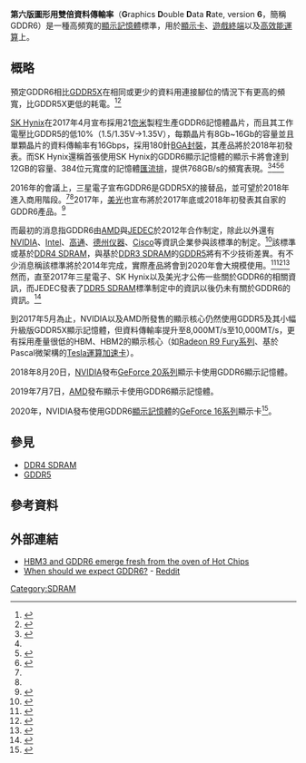 {{noteTA
|G1=IT
|G2=Unit
}}
{{記憶體類型}}
'''第六版圖形用雙倍資料傳輸率'''（'''G'''raphics '''D'''ouble '''D'''ata '''R'''ate, version '''6'''，簡稱GDDR6）是一種高頻寬的[[顯示記憶體|顯示記憶體]]標準，用於[[顯示卡|顯示卡]]、[[電視遊樂器|遊戲終端]]以及[[高效能運算|高效能運算]]上。

== 概略 ==
預定GDDR6相比[[GDDR5#GDDR5X|GDDR5X]]在相同或更少的資料用連接腳位的情況下有更高的頻寬，比GDDR5X更低的耗電。<ref name='ars_hbm3'>{{cite news|last1=Walton|first1=Mark|title=HBM3: Cheaper, up to 64GB on-package, and terabytes-per-second bandwidth|url=https://arstechnica.com/gadgets/2016/08/hbm3-details-price-bandwidth/|accessdate=3 February 2017|publisher=Ars Technica|date=23 August 2016|archive-date=2017-02-02|archive-url=https://web.archive.org/web/20170202115459/https://arstechnica.com/gadgets/2016/08/hbm3-details-price-bandwidth/|dead-url=no}}</ref><ref name='tr_hbm3'>{{cite news|last1=Ferriera|first1=Bruno|title=HBM3 and GDDR6 emerge fresh from the oven of Hot Chips|url=https://techreport.com/news/30559/hbm3-and-gddr6-emerge-fresh-from-the-oven-of-hot-chips|accessdate=3 February 2017|publisher=Tech Report|date=23 August 2016|archive-date=2017-02-04|archive-url=https://web.archive.org/web/20170204085355/https://techreport.com/news/30559/hbm3-and-gddr6-emerge-fresh-from-the-oven-of-hot-chips|dead-url=no}}</ref>

[[SK_Hynix|SK Hynix]]在2017年4月宣布採用21[[奈米|奈米]]製程生產GDDR6記憶體晶片，而且其工作電壓比GDDR5的低10%（1.5/1.35V→1.35V），每顆晶片有8Gb~16Gb的容量並且單顆晶片的資料傳輸率有16Gbps，採用180針[[BGA|BGA封裝]]，其產品將於2018年初發表。而SK Hynix還稱首張使用SK Hynix的GDDR6顯示記憶體的顯示卡將會達到12GB的容量、384位元寬度的記憶體[[匯流排|匯流排]]，提供768GB/s的頻寬表現。<ref>{{cite web |url=https://www.skhynix.com/eng/pr/pressReleaseView.do?seq=2086&offset=1 |title=存档副本 |accessdate=2017-05-11 |deadurl=yes |archiveurl=https://web.archive.org/web/20170424090602/https://www.skhynix.com/eng/pr/pressReleaseView.do?seq=2086&offset=1 |archivedate=2017-04-24 }}</ref><ref name='anand_hynix' /><ref name='anand_hynix'>{{cite news|last1=Shilov|first1=Anton|title=SK Hynix to Ship GDDR6 for Graphics Cards by Early 2018|url=http://www.anandtech.com/show/11297/sk-hynix-announces-plans-to-ship-gddr6-memory-for-graphics-cards-in-early-2018|accessdate=2 May 2017|publisher=Anandtech|date=30 April 2017|archive-date=2017-05-06|archive-url=https://web.archive.org/web/20170506015013/http://www.anandtech.com/show/11297/sk-hynix-announces-plans-to-ship-gddr6-memory-for-graphics-cards-in-early-2018|dead-url=no}}</ref><ref>{{cite web|title=SK Hynix 展示 GDDR6 顯示記憶體效能翻倍與 NVIDIA Volta 攜手問世|url=https://news.xfastest.com/sk-hynix/34230/sk-hynix-gddr6-nvidia-volta/|accessdate=2017-05-11|archive-date=2019-02-16|archive-url=https://web.archive.org/web/20190216043616/https://news.xfastest.com/sk-hynix/34230/sk-hynix-gddr6-nvidia-volta/|dead-url=no}}</ref>

2016年的{{le|Hot Chips}}會議上，三星電子宣布GDDR6是GDDR5X的接替品，並可望於2018年進入商用階段。<ref name='ars_hbm3' /><ref name='tr_hbm3' />2017年，[[美光|美光]]也宣布將於2017年底或2018年初發表其自家的GDDR6產品。<ref>{{cite news|last1=Tallis|first1=Billy|title=Micron 2017 Roadmap Detailed: 64-Layer 3D NAND, GDDR6 Getting Closer, & CEO Retiring|url=http://www.anandtech.com/show/11100/micron-2017-analyst-conference-roadmap-updates-forecasts-and-ceo-retiring|accessdate=7 February 2017|publisher=Anandtech|date=3 February 2017|archive-date=2017-05-02|archive-url=https://web.archive.org/web/20170502033432/http://www.anandtech.com/show/11100/micron-2017-analyst-conference-roadmap-updates-forecasts-and-ceo-retiring|dead-url=no}}</ref>

而最初的消息指GDDR6由[[AMD|AMD]]與[[JEDEC|JEDEC]]於2012年合作制定，除此以外還有[[NVIDIA|NVIDIA]]、[[Intel|Intel]]、[[高通|高通]]、[[德州仪器|德州仪器]]、[[Cisco|Cisco]]等資訊企業參與該標準的制定。<ref>{{cite web|title=GDDR6 Memory Coming in 2014|url=http://vr-zone.com/articles/gddr6-memory-coming-in-2014/16359.html?utm_source=dlvr.it&utm_medium=twitter|accessdate=2014-05-01|archive-date=2015-04-02|archive-url=https://web.archive.org/web/20150402102702/http://vr-zone.com/articles/gddr6-memory-coming-in-2014/16359.html?utm_source=dlvr.it&utm_medium=twitter|dead-url=no}}</ref>該標準或基於[[DDR4_SDRAM|DDR4 SDRAM]]，與基於[[DDR3_SDRAM|DDR3 SDRAM]]的[[GDDR5|GDDR5]]將有不少技術差異。有不少消息稱該標準將於2014年完成，實際產品將會到2020年會大規模使用。<ref>{{cite web|title=GDDR6显存启动 2014年到来|url=http://news.mydrivers.com/1/232/232054.htm|accessdate=2014-05-01|archive-date=2015-04-02|archive-url=https://web.archive.org/web/20150402173941/http://news.mydrivers.com/1/232/232054.htm|dead-url=no}}</ref><ref>{{cite web|title=AMD制定GDDR6显存 预计2014年登场|url=http://www.chinadiy.com.cn/html/47/n-4347.html|deadurl=yes|archiveurl=https://web.archive.org/web/20140502003831/http://www.chinadiy.com.cn/html/47/n-4347.html|archivedate=2014-05-02|accessdate=2014-05-01}}</ref><ref>{{cite web|title=GDDR6規格將於2014年與我們見面!!|url=http://mag.udn.com/mag/digital/storypage.jsp?f_ART_ID=397844|accessdate=2014-05-01|archive-date=2014-05-02|archive-url=https://web.archive.org/web/20140502013431/http://mag.udn.com/mag/digital/storypage.jsp?f_ART_ID=397844|dead-url=no}}</ref>然而，直至2017年三星電子、SK Hynix以及美光才公佈一些關於GDDR6的相關資訊，而JEDEC發表了[[DDR5_SDRAM|DDR5 SDRAM]]標準制定中的資訊以後仍未有關於GDDR6的資訊。<ref>{{cite web|title=Standards & Documents Search: gddr6 - JEDEC|url=http://www.jedec.org/standards-documents/results/GDDR6|accessdate=2017年5月12日|archive-date=2015年4月2日|archive-url=https://web.archive.org/web/20150402132132/http://www.jedec.org/standards-documents/results/GDDR6|dead-url=no}}</ref>

到2017年5月為止，NVIDIA以及AMD所發售的顯示核心仍然使用GDDR5及其小幅升級版GDDR5X顯示記憶體，但資料傳輸率提升至8,000MT/s至10,000MT/s，更有採用產量很低的HBM、HBM2的顯示核心（如[[AMD_Radeon_Rx_300|Radeon R9 Fury系列]]、基於Pascal微架構的[[NVIDIA_Tesla|Tesla運算加速卡]]）。

2018年8月20日，[[NVIDIA|NVIDIA]]發布[[NVIDIA_GeForce_20系列|GeForce 20系列]]顯示卡使用GDDR6顯示記憶體。

2019年7月7日，[[AMD|AMD]]發布{{link-en|Radeon RX 5000 series|Radeon RX 5000 series|Radeon RX 5000 系列}}顯示卡使用GDDR6顯示記憶體。

2020年，NVIDIA發布使用GDDR6[[顯示記憶體|顯示記憶體]]的[[NVIDIA_GeForce_16系列|GeForce 16系列]]顯示卡<ref>{{Cite web|title=GDDR5 升級 GDDR6 性能差多少 ? NVIDIA GeForce GTX 1650 GDDR6 悄悄登場|url=https://www.hkepc.com/19269|accessdate=2020-04-29|work=HKEPC Hardware|archive-date=2021-03-18|archive-url=https://web.archive.org/web/20210318153848/https://www.hkepc.com/19269}}</ref>。

== 參見 ==
* [[DDR4_SDRAM|DDR4 SDRAM]]
* [[GDDR5|GDDR5]]

== 參考資料 ==
{{reflist}}

== 外部連結 ==
* [http://techreport.com/news/30559/hbm3-and-gddr6-emerge-fresh-from-the-oven-of-hot-chips HBM3 and GDDR6 emerge fresh from the oven of Hot Chips]{{Wayback|url=http://techreport.com/news/30559/hbm3-and-gddr6-emerge-fresh-from-the-oven-of-hot-chips |date=20170506180142 }}{{en}}
* [http://www.reddit.com/r/hardware/comments/2cfwhh/when_should_we_expect_gddr6/ When should we expect GDDR6?]{{Wayback|url=http://www.reddit.com/r/hardware/comments/2cfwhh/when_should_we_expect_gddr6/ |date=20150831042050 }} - [[Reddit|Reddit]]{{en}}

{{DRAM}}
[[Category:SDRAM|Category:SDRAM]]